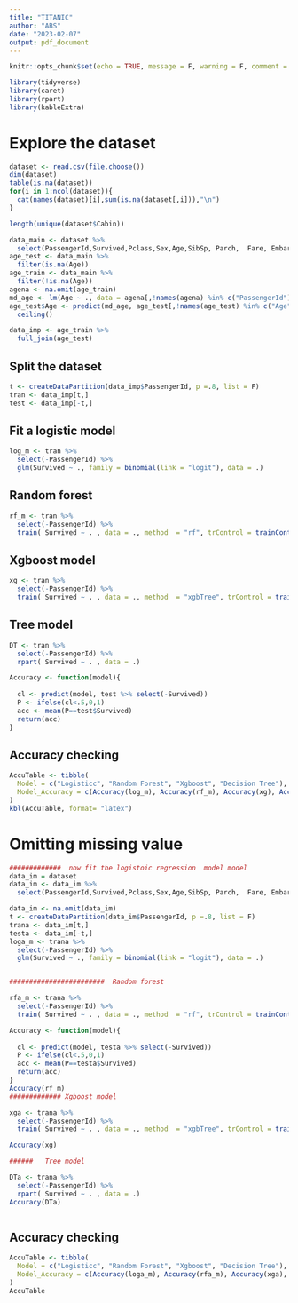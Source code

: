 ---
title: "TITANIC"
author: "ABS"
date: "2023-02-07"
output: pdf_document
---

```{r setup, include=FALSE}
knitr::opts_chunk$set(echo = TRUE, message = F, warning = F, comment = NA)
```

```{r}
library(tidyverse)
library(caret)
library(rpart)
library(kableExtra)
```


# Explore the dataset 

```{r}
dataset <- read.csv(file.choose())
dim(dataset)
table(is.na(dataset))
for(i in 1:ncol(dataset)){
  cat(names(dataset)[i],sum(is.na(dataset[,i])),"\n")
}

length(unique(dataset$Cabin))
```


```{r}
data_main <- dataset %>% 
  select(PassengerId,Survived,Pclass,Sex,Age,SibSp, Parch,  Fare, Embarked)
age_test <- data_main %>% 
  filter(is.na(Age))
age_train <- data_main %>% 
  filter(!is.na(Age))
agena <- na.omit(age_train)
md_age <- lm(Age ~ ., data = agena[,!names(agena) %in% c("PassengerId")])
age_test$Age <- predict(md_age, age_test[,!names(age_test) %in% c("Age","PassengerId")]) %>% 
  ceiling()

data_imp <- age_train %>% 
  full_join(age_test)
```

## Split the dataset

```{r}
t <- createDataPartition(data_imp$PassengerId, p =.8, list = F)
tran <- data_imp[t,]
test <- data_imp[-t,]
```

## Fit a logistic model

```{r}
log_m <- tran %>% 
  select(-PassengerId) %>% 
  glm(Survived ~ ., family = binomial(link = "logit"), data = .)

```
##  Random forest 

```{r}
rf_m <- tran %>% 
  select(-PassengerId) %>% 
  train( Survived ~ . , data = ., method  = "rf", trControl = trainControl("cv"))
```


## Xgboost model

```{r warning=FALSE, results = "hide"}
xg <- tran %>% 
  select(-PassengerId) %>% 
  train( Survived ~ . , data = ., method  = "xgbTree", trControl = trainControl("cv"))
```

##   Tree model

```{r}
DT <- tran %>% 
  select(-PassengerId) %>% 
  rpart( Survived ~ . , data = .)
```



```{r}
Accuracy <- function(model){
  
  cl <- predict(model, test %>% select(-Survived))
  P <- ifelse(cl<.5,0,1)
  acc <- mean(P==test$Survived)
  return(acc)
}
```

## Accuracy checking

```{r}

AccuTable <- tibble(
  Model = c("Logisticc", "Random Forest", "Xgboost", "Decision Tree"),
  Model_Accuracy = c(Accuracy(log_m), Accuracy(rf_m), Accuracy(xg), Accuracy(DT))
)
kbl(AccuTable, format= "latex")

```


# Omitting missing value

```{r results="hide"}
#############  now fit the logistoic regression  model model 
data_im = dataset
data_im <- data_im %>% 
  select(PassengerId,Survived,Pclass,Sex,Age,SibSp, Parch,  Fare, Embarked)

data_im <- na.omit(data_im)
t <- createDataPartition(data_im$PassengerId, p =.8, list = F)
trana <- data_im[t,]
testa <- data_im[-t,]
loga_m <- trana %>% 
  select(-PassengerId) %>% 
  glm(Survived ~ ., family = binomial(link = "logit"), data = .)


########################  Random forest 

rfa_m <- trana %>% 
  select(-PassengerId) %>% 
  train( Survived ~ . , data = ., method  = "rf", trControl = trainControl("cv"))

Accuracy <- function(model){
  
  cl <- predict(model, testa %>% select(-Survived))
  P <- ifelse(cl<.5,0,1)
  acc <- mean(P==testa$Survived)
  return(acc)
}
Accuracy(rf_m)
############# Xgboost model

xga <- trana %>% 
  select(-PassengerId) %>% 
  train( Survived ~ . , data = ., method  = "xgbTree", trControl = trainControl("cv"))

Accuracy(xg)

######   Tree model

DTa <- trana %>% 
  select(-PassengerId) %>% 
  rpart( Survived ~ . , data = .)
Accuracy(DTa)



```

## Accuracy checking

```{r}
AccuTable <- tibble(
  Model = c("Logisticc", "Random Forest", "Xgboost", "Decision Tree"),
  Model_Accuracy = c(Accuracy(loga_m), Accuracy(rfa_m), Accuracy(xga), Accuracy(DTa))
)
AccuTable
```


